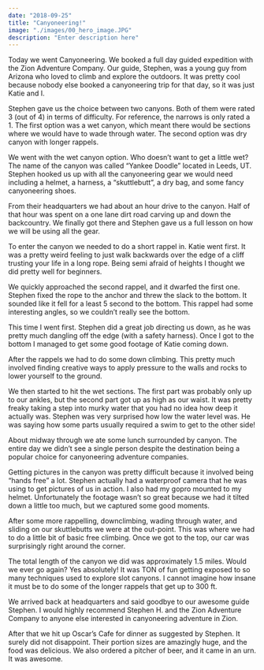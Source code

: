 ```yaml
---
date: "2018-09-25"
title: "Canyoneering!"
image: "./images/00_hero_image.JPG"
description: "Enter description here"
---
```



Today we went Canyoneering. We booked a full day guided expedition with the Zion Adventure Company. Our guide, Stephen, was a young guy from Arizona who loved to climb and explore the outdoors. It was pretty cool because nobody else booked a canyoneering trip for that day, so it was just Katie and I.

Stephen gave us the choice between two canyons. Both of them were rated 3 (out of 4) in terms of difficulty. For reference, the narrows is only rated a 1. The first option was a wet canyon, which meant there would be sections where we would have to wade through water. The second option was dry canyon with longer rappels.

We went with the wet canyon option. Who doesn’t want to get a little wet? The name of the canyon was called “Yankee Doodle” located in Leeds, UT. Stephen hooked us up with all the canyoneering gear we would need including a helmet, a harness, a “skuttlebutt”, a dry bag, and some fancy canyoneering shoes.

From their headquarters we had about an hour drive to the canyon. Half of that hour was spent on a one lane dirt road carving up and down the backcountry. We finally got there and Stephen gave us a full lesson on how we will be using all the gear.

<Youtube videoUrl="https://www.youtube.com/embed/9fglRX2n7OY"/>

To enter the canyon we needed to do a short rappel in. Katie went first. It was a pretty weird feeling to just walk backwards over the edge of a cliff trusting your life in a long rope. Being semi afraid of heights I thought we did pretty well for beginners.

We quickly approached the second rappel, and it dwarfed the first one. Stephen fixed the rope to the anchor and threw the slack to the bottom. It sounded like it fell for a least 5 second to the bottom. This rappel had some interesting angles, so we couldn’t really see the bottom.

This time I went first. Stephen did a great job directing us down, as he was pretty much dangling off the edge (with a safety harness). Once I got to the bottom I managed to get some good footage of Katie coming down.

<Youtube videoUrl="https://www.youtube.com/embed/ScN4zhRGHzg"/>

After the rappels we had to do some down climbing. This pretty much involved finding creative ways to apply pressure to the walls and rocks to lower yourself to the ground.

We then started to hit the wet sections. The first part was probably only up to our ankles, but the second part got up as high as our waist. It was pretty freaky taking a step into murky water that you had no idea how deep it actually was. Stephen was very surprised how low the water level was. He was saying how some parts usually required a swim to get to the other side!

<InlineImage imageName="27.JPG"/>

<Youtube videoUrl="https://www.youtube.com/embed/yzOJ4aEaIoo"/>

About midway through we ate some lunch surrounded by canyon. The entire day we didn’t see a single person despite the destination being a popular choice for canyoneering adventure companies.

Getting pictures in the canyon was pretty difficult because it involved being “hands free” a lot. Stephen actually had a waterproof camera that he was using to get pictures of us in action. I also had my gopro mounted to my helmet. Unfortunately the footage wasn’t so great because we had it tilted down a little too much, but we captured some good moments.

<InlineImage imageName="33.JPG"/>

After some more rappelling, downclimbing, wading through water, and sliding on our skuttlebutts we were at the out-point. This was where we had to do a little bit of basic free climbing. Once we got to the top, our car was surprisingly right around the corner.

<InlineImage imageName="41.JPG"/>

The total length of the canyon we did was approximately 1.5 miles. Would we ever go again? Yes absolutely! It was TON of fun getting exposed to so many techniques used to explore slot canyons. I cannot imagine how insane it must be to do some of the longer rappels that get up to 300 ft.

We arrived back at headquarters and said goodbye to our awesome guide Stephen. I would highly recommend Stephen H. and the Zion Adventure Company to anyone else interested in canyoneering adventure in Zion.

After that we hit up Oscar’s Cafe for dinner as suggested by Stephen. It surely did not disappoint. Their portion sizes are amazingly huge, and the food was delicious. We also ordered a pitcher of beer, and it came in an urn. It was awesome.

<ImageTrifecta topImageName="44_oscars.jpg" bottomImageName="46_oscars.jpg" portraitImageName="45_oscars.jpg"/>